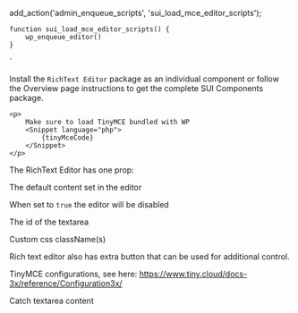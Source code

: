 
add_action('admin_enqueue_scripts', 'sui_load_mce_editor_scripts');
    
    function sui_load_mce_editor_scripts() {
        wp_enqueue_editor()
    }
`

<Section contained={true} style={{ paddingTop: 0, paddingBottom: 0 }}>
	<p>
		Install the <Code small={true}>RichText Editor</Code> package as an
		individual component or follow the Overview page instructions to get the
		complete SUI Components package.
	</p>

	<p>
		Make sure to load TinyMCE bundled with WP
		<Snippet language="php">
			{tinyMceCode}
		</Snippet>
	</p>
</Section>

<Section title="Props" border={true}>
	<p>The RichText Editor has one prop:</p>
	<Section
		title={{ content: "defaultValue*", tag: "boolean", small: true }}
		style={{ paddingTop: 10, paddingLeft: 20, paddingRight: 0 }}
	>
		<p>The default content set in the editor</p>
	</Section>
	<Section
		title={{ content: "isDisabled*", tag: "boolean", small: true }}
		style={{ paddingTop: 10, paddingLeft: 20, paddingRight: 0 }}
	>
		<p>When set to <Code isSmall={true}>true</Code> the editor will be disabled</p>
	</Section>
	<Section
		title={{ content: "textareaId*", tag: "string", small: true }}
		style={{ paddingTop: 10, paddingLeft: 20, paddingRight: 0 }}
	>
		<p>The id of the textarea</p>
	</Section>
	<Section
		title={{ content: "className*", tag: "string", small: true }}
		style={{ paddingTop: 10, paddingLeft: 20, paddingRight: 0 }}
	>
		<p>Custom css className(s)</p>
	</Section>
	<Section
		title={{ content: "actions*", tag: "ReactNode", small: true }}
		style={{ paddingTop: 10, paddingLeft: 20, paddingRight: 0 }}
	>
		<p>Rich text editor also has extra button that can be used for additional control.</p>
	</Section>
	<Section
		title={{ content: "tinyMCEOptions*", tag: "object", small: true }}
		style={{ paddingTop: 10, paddingLeft: 20, paddingRight: 0 }}
	>
		<p>TinyMCE configurations, see here: <a href="https://www.tiny.cloud/docs-3x/reference/Configuration3x/" target="_blank">https://www.tiny.cloud/docs-3x/reference/Configuration3x/</a></p>
	</Section>
	<Section
		title={{ content: "onChange*", tag: "function", small: true }}
		style={{ paddingTop: 10, paddingLeft: 20, paddingRight: 0 }}
	>
		<p>Catch textarea content</p>
	</Section>
</Section>
